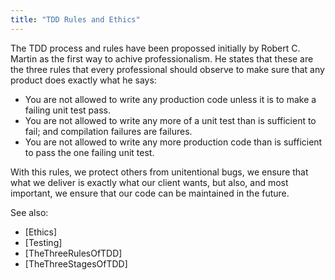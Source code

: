 ```yaml
---
title: "TDD Rules and Ethics"
---
```


The TDD process and rules have been propossed initially by Robert C. Martin as
the first way to achive professionalism. He states that these are the three
rules that every professional should observe to make sure that any product does
exactly what he says:

- You are not allowed to write any production code unless it is to make a
  failing unit test pass.
- You are not allowed to write any more of a unit test than is sufficient to
  fail; and compilation failures are failures.
- You are not allowed to write any more production code than is sufficient to
  pass the one failing unit test.

With this rules, we protect others from unitentional bugs, we ensure that what
we deliver is exactly what our client wants, but also, and most important, we
ensure that our code can be maintained in the future.

See also:

- [Ethics]
- [Testing]
- [TheThreeRulesOfTDD]
- [TheThreeStagesOfTDD]
